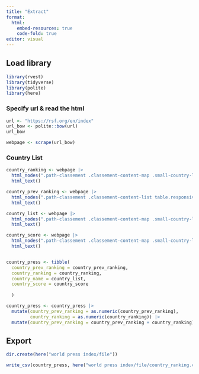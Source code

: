 ---
title: "Extract"
format: 
  html:
    embed-resources: true
    code-fold: true
editor: visual
---

## Load library

```{r, warning = F, message = F}

library(rvest)
library(tidyverse)
library(polite)
library(here)

```

### Specify url & read the html

```{r}

url <- "https://rsf.org/en/index"
url_bow <- polite::bow(url)
url_bow

webpage <- scrape(url_bow)
```

### Country List

```{r}

country_ranking <- webpage |> 
  html_nodes(".path-classement .classement-content-map .small-country-list>.country-list .country-list-item__position") |> 
  html_text()

country_prev_ranking <- webpage |> 
  html_nodes(".path-classement .classement-content-list table.responsive-enabled tbody tr td div.diff-score, .path-classement .classement-content-list table.responsive-enabled tbody tr td div.diff-rang") |> 
  html_text()

country_list <- webpage |> 
  html_nodes(".path-classement .classement-content-map .small-country-list>.country-list .country-list-item__name") |> 
  html_text()

country_score <- webpage |> 
  html_nodes(".path-classement .classement-content-map .small-country-list>.country-list .country-list-item__score") |> 
  html_text()


country_press <- tibble(
  country_prev_ranking = country_prev_ranking,
  country_ranking = country_ranking,
  country_name = country_list,
  country_score = country_score
    
  )

country_press <- country_press |> 
  mutate(country_prev_ranking = as.numeric(country_prev_ranking),
         country_ranking = as.numeric(country_ranking)) |> 
  mutate(country_prev_ranking = country_prev_ranking + country_ranking)

```

## Export

```{r}

dir.create(here("world press index/file"))

write_csv(country_press, here("world press index/file/country_ranking.csv"))


```
